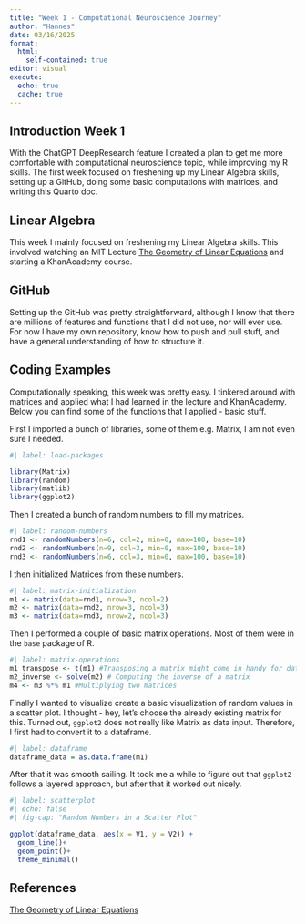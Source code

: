 ```yaml
---
title: "Week 1 - Computational Neuroscience Journey"
author: "Hannes"
date: 03/16/2025
format: 
  html:
    self-contained: true
editor: visual
execute: 
  echo: true
  cache: true
---
```


## Introduction Week 1

With the ChatGPT DeepResearch feature I created a plan to get me more comfortable with computational neuroscience topic, while improving my R skills. The first week focused on freshening up my Linear Algebra skills, setting up a GitHub, doing some basic computations with matrices, and writing this Quarto doc.

## Linear Algebra

This week I mainly focused on freshening my Linear Algebra skills. This involved watching an MIT Lecture [The Geometry of Linear Equations](https://ocw.mit.edu/courses/18-06sc-linear-algebra-fall-2011/resources/the-geometry-of-linear-equations/) and starting a KhanAcademy course.

## GitHub

Setting up the GitHub was pretty straightforward, although I know that there are millions of features and functions that I did not use, nor will ever use. For now I have my own repository, know how to push and pull stuff, and have a general understanding of how to structure it.

## Coding Examples

Computationally speaking, this week was pretty easy. I tinkered around with matrices and applied what I had learned in the lecture and KhanAcademy. Below you can find some of the functions that I applied - basic stuff.

First I imported a bunch of libraries, some of them e.g. Matrix, I am not even sure I needed.

```r
#| label: load-packages

library(Matrix)
library(random)
library(matlib)
library(ggplot2)
```

Then I created a bunch of random numbers to fill my matrices.

```r
#| label: random-numbers
rnd1 <- randomNumbers(n=6, col=2, min=0, max=100, base=10)
rnd2 <- randomNumbers(n=9, col=3, min=0, max=100, base=10)
rnd3 <- randomNumbers(n=6, col=3, min=0, max=100, base=10)
```

I then initialized Matrices from these numbers.

```r
#| label: matrix-initialization
m1 <- matrix(data=rnd1, nrow=3, ncol=2)
m2 <- matrix(data=rnd2, nrow=3, ncol=3)
m3 <- matrix(data=rnd3, nrow=2, ncol=3)
```

Then I performed a couple of basic matrix operations. Most of them were in the `base` package of R.

```r
#| label: matrix-operations
m1_transpose <- t(m1) #Transposing a matrix might come in handy for data manipulation
m2_inverse <- solve(m2) # Computing the inverse of a matrix
m4 <- m3 %*% m1 #Multiplying two matrices
```

Finally I wanted to visualize create a basic visualization of random values in a scatter plot. I thought - hey, let's choose the already existing matrix for this. Turned out, `ggplot2` does not really like Matrix as data input. Therefore, I first had to convert it to a dataframe.

```r
#| label: dataframe
dataframe_data = as.data.frame(m1)
```

After that it was smooth sailing. It took me a while to figure out that `ggplot2` follows a layered approach, but after that it worked out nicely.

```r
#| label: scatterplot
#| echo: false
#| fig-cap: "Random Numbers in a Scatter Plot"

ggplot(dataframe_data, aes(x = V1, y = V2)) + 
  geom_line()+
  geom_point()+
  theme_minimal()
```

## References

[The Geometry of Linear Equations](https://ocw.mit.edu/courses/18-06sc-linear-algebra-fall-2011/resources/the-geometry-of-linear-equations/)
